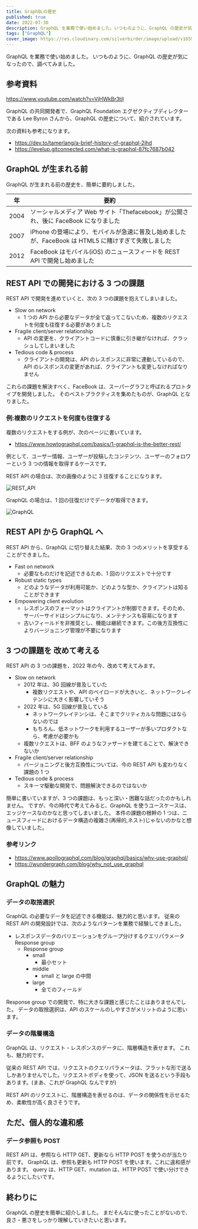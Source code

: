 ```yaml
---
title: GraphQLの歴史
published: true
date: 2022-07-30
description: GraphQL を業務で使い始めました。いつものように、GraphQL の歴史が気になったので、調べてみました。
tags: ["GraphQL"]
cover_image: https://res.cloudinary.com/silverbirder/image/upload/v1659191668/silver-birder.github.io/blog/graphql_logo.png
---
```


GraphQL を業務で使い始めました。
いつものように、GraphQL の歴史が気になったので、調べてみました。

## 参考資料

https://www.youtube.com/watch?v=VjHWkBr3tjI

GraphQL の共同開発者で、GraphQL Foundation エグゼクティブディレクターである Lee Byron さんから、GraphQL の歴史について、紹介されています。

次の資料も参考になります。

- https://dev.to/tamerlang/a-brief-history-of-graphql-2jhd
- https://levelup.gitconnected.com/what-is-graphql-87fc7687b042

## GraphQL が生まれる前

GraphQL が生まれる前の歴史を、簡単に要約しました。

| 年   | 要約                                                                                                |
| ---- | --------------------------------------------------------------------------------------------------- |
| 2004 | ソーシャルメディア Web サイト「Thefacebook」が公開され、後に FaceBook になりました                  |
| 2007 | iPhone の登場により、モバイルが急速に普及し始めましたが、FaceBook は HTML5 に賭けすぎて失敗しました |
| 2012 | FaceBook はモバイル(iOS) のニュースフィードを REST API で開発し始めました                           |

## REST API での開発における 3 つの課題

REST API で開発を進めていくと、次の 3 つの課題を抱えてしまいました。

- Slow on network
  - 1 つの API から必要なデータが全て返ってこないため、複数のリクエストを何度も往復する必要がありました
- Fragile client/server relationship
  - API の変更を、クライアントコードに慎重に引き継がなければ、クラッシュしてしまいました
- Tedious code & process
  - クライアントの開発は、API のレスポンスに非常に連動しているので、API のレスポンスの変更があれば、クライアントも変更しなければなりません

これらの課題を解決すべく、FaceBook は、スーパーグラフと呼ばれるプロトタイプを開発しました。
そのベストプラクティスを集めたものが、GraphQL となりました。

### 例:複数のリクエストを何度も往復する

複数のリクエストをする例が、次のページに書いています。

- https://www.howtographql.com/basics/1-graphql-is-the-better-rest/

例として、ユーザー情報、ユーザーが投稿したコンテンツ、ユーザーのフォロワーという 3 つの情報を取得するケースです。

REST API の場合は、次の画像のように 3 往復することになります。

![REST_API](https://res.cloudinary.com/silverbirder/image/upload/v1659191676/silver-birder.github.io/blog/rest_api_flow.png)

GraphQL の場合は、1 回の往復だけでデータが取得できます。

![GraphQL](https://res.cloudinary.com/silverbirder/image/upload/v1659191675/silver-birder.github.io/blog/graphql_flow.png)

## REST API から GraphQL へ

REST API から、GraphQL に切り替えた結果、次の 3 つのメリットを享受することができました。

- Fast on network
  - 必要なものだけを記述できるため、1 回のリクエストで十分です
- Robust static types
  - どのようなデータが利用可能か、どのような型か、クライアントは知ることができます
- Empowering client evolution
  - レスポンスのフォーマットはクライアントが制御できます。そのため、サーバーサイドはシンプルになり、メンテナンスも容易になります
  - 古いフィールドを非推奨とし、機能は継続できます。この後方互換性によりバージョニング管理が不要になります

## 3 つの課題を 改めて考える

REST API の 3 つの課題を、2022 年の今、改めて考えてみます。

- Slow on network
  - 2012 年は、3G 回線が普及していた
    - 複数リクエストや、API のペイロードが大きいと、ネットワークレイテンシに大きく影響していそう
  - 2022 年は、5G 回線が普及している
    - ネットワークレイテンシは、そこまでクリティカルな問題にはならないのでは
    - もちろん、低ネットワークを利用するユーザーが多いプロダクトなら、考慮が必要かも
  - 複数リクエストは、BFF のようなファザードを建てることで、解決できないか
- Fragile client/server relationship
  - バージョニングと後方互換性については、今の REST API も変わりなく課題の 1 つ
- Tedious code & process
  - スキーマ駆動な開発で、問題解決できるのではないか

簡単に書いていますが、3 つの課題は、もっと深い・困難な話だったのかもしれません。
ですが、今の時代で考えてみると、GraphQL を使うユースケースは、エッジケースなのかなと思ってしまいました。
本件の課題の根幹の 1 つは、ニュースフィードにおけるデータ構造の複雑さ(再帰的,ネスト)じゃないのかなと想像していました。

### 参考リンク

- https://www.apollographql.com/blog/graphql/basics/why-use-graphql/
- https://wundergraph.com/blog/why_not_use_graphql

## GraphQL の魅力

### データの取捨選択

GraphQL の必要なデータを記述できる機能は、魅力的と思います。
従来の REST API の開発設計では、次のようなパターンを業務で経験してきました。

- レスポンスデータのバリエーションをグループ分けするクエリパラメータ Response group
  - Response group
    - small
      - 最小セット
    - middle
      - small と large の中間
    - large
      - 全てのフィールド

Response group での開発で、特に大きな課題と感じたことはありませんでした。
データの取捨選択は、API のスケールのしやすさがメリットのように思います。

### データの階層構造

GraphQL は、リクエスト・レスポンスのデータに、階層構造を表せます。
これも、魅力的です。

従来の REST API では、リクエストのクエリパラメータは、フラットな形で送るしかありませんでした。リクエストボディを使って、JSON を送るという手段もあります。(まあ、これが GraphQL なんですが)

REST API のリクエストに、階層構造を表せるのは、データの関係性を示せるため、柔軟性が高く良さそうです。

## ただ、個人的な違和感

### データ参照も POST

REST API は、参照なら HTTP GET、更新なら HTTP POST を使うのが当たり前です。
GraphQL は、参照も更新も HTTP POST を使います。これに違和感があります。
query は、HTTP GET、mutation は、HTTP POST で使い分けできるようにしたいです。

## 終わりに

GraphQL の歴史を簡単に紹介しました。
まだそんなに使ったことがないので、良さ・悪さをしっかり理解していきたいと思います。
